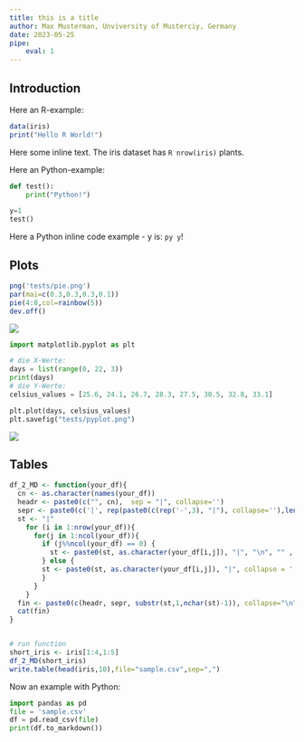 ```yaml
---
title: this is a title
author: Max Musterman, Unviversity of Musterciy, Germany
date: 2023-05-25
pipe:
    eval: 1
---
```



## Introduction

Here an R-example:

```r
data(iris)
print("Hello R World!")
```

Here some inline text. The iris dataset has `R nrow(iris)` plants.

Here an Python-example:

```py
def test():
    print("Python!")

y=1
test()    
```

Here a Python inline code example - y is: `py y`!

## Plots

```r
png('tests/pie.png')
par(mai=c(0.3,0.3,0.3,0.1))
pie(4:8,col=rainbow(5))
dev.off()
```

![](pie.png)

```py
import matplotlib.pyplot as plt

# die X-Werte:
days = list(range(0, 22, 3))
print(days)
# die Y-Werte:
celsius_values = [25.6, 24.1, 26.7, 28.3, 27.5, 30.5, 32.8, 33.1]

plt.plot(days, celsius_values)
plt.savefig("tests/pyplot.png")
```

![](pyplot.png)

## Tables

```r
df_2_MD <- function(your_df){
  cn <- as.character(names(your_df))
  headr <- paste0(c("", cn),  sep = "|", collapse='')
  sepr <- paste0(c('|', rep(paste0(c(rep('-',3), "|"), collapse=''),length(cn))), collapse ='')
  st <- "|"
    for (i in 1:nrow(your_df)){
      for(j in 1:ncol(your_df)){
        if (j%%ncol(your_df) == 0) {
          st <- paste0(st, as.character(your_df[i,j]), "|", "\n", "" , "|", collapse = '')
        } else {
        st <- paste0(st, as.character(your_df[i,j]), "|", collapse = '')
        }
      }
    }
  fin <- paste0(c(headr, sepr, substr(st,1,nchar(st)-1)), collapse="\n")
  cat(fin)
}  


# run function
short_iris <- iris[1:4,1:5]
df_2_MD(short_iris)
write.table(head(iris,10),file="sample.csv",sep=",")
```

Now an example with Python:

```py
import pandas as pd
file = 'sample.csv'
df = pd.read_csv(file)
print(df.to_markdown())
```






